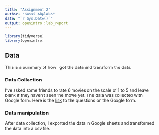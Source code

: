 ---
title: "Assignment 2"
author: "Kossi Akplaka"
date: "`r Sys.Date()`"
output: openintro::lab_report
---

```{r load-packages, message=FALSE}
library(tidyverse)
library(openintro)
```

## Data
This is a summary of how i got the data and transform the data.

### Data Collection
I've asked some friends to rate 6 movies on the scale of 1 to 5 and leave blank if they haven't seen the movie yet. The data was collected with Google form. Here is the [link](https://forms.gle/jiZaGEf1KMg47kKz7) to the questions on the Google form. 

### Data manipulation
After data collection, I exported the data in Google sheets and transformed the data into a csv file.

